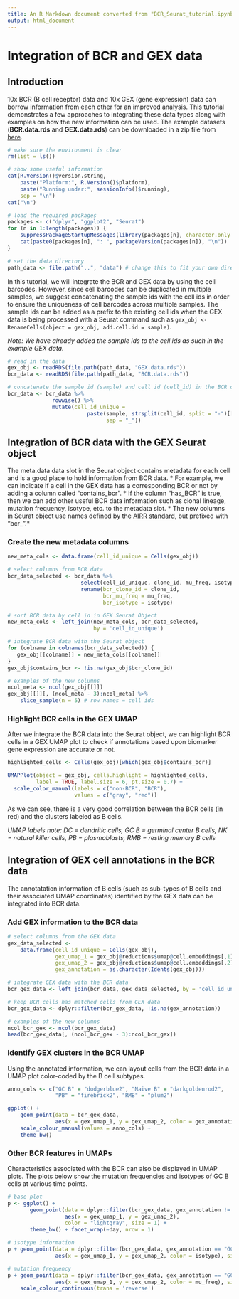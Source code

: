 ```yaml
---
title: An R Markdown document converted from "BCR_Seurat_tutorial.ipynb"
output: html_document
---
```


# Integration of BCR and GEX data

## Introduction

10x BCR (B cell receptor) data and 10x GEX (gene expression) data can borrow information from each other for an improved analysis. This tutorial demonstrates a few approaches to integrating these data types along with examples on how the new information can be used. The example datasets (**BCR.data.rds** and **GEX.data.rds**) can be downloaded in a zip file from [here](https://yale.box.com/shared/static/6s8gzxxpfb3vmwx2izn9qur9teultzvu.zip).

```r
# make sure the environment is clear
rm(list = ls())

# show some useful information
cat(R.Version()$version.string, 
    paste("Platform:", R.Version()$platform), 
    paste("Running under:", sessionInfo()$running),
    sep = "\n")
cat("\n")

# load the required packages
packages <- c("dplyr", "ggplot2", "Seurat")
for (n in 1:length(packages)) {
    suppressPackageStartupMessages(library(packages[n], character.only = TRUE))
    cat(paste0(packages[n], ": ", packageVersion(packages[n]), "\n"))
}

# set the data directory
path_data <- file.path("..", "data") # change this to fit your own directory structure
```

In this tutorial, we will integrate the BCR and GEX data by using the cell barcodes. However, since cell barcodes can be duplicated in multiple samples, we suggest concatenating the sample ids with the cell ids in order to ensure the uniqueness of cell barcodes across multiple samples. The sample ids can be added as a prefix to the existing cell ids when the GEX data is being processed with a Seurat command such as `gex_obj <- RenameCells(object = gex_obj, add.cell.id = sample)`. 

*Note: We have already added the sample ids to the cell ids as such in the example GEX data.*

```r
# read in the data
gex_obj <- readRDS(file.path(path_data, "GEX.data.rds"))
bcr_data <- readRDS(file.path(path_data, "BCR.data.rds"))

# concatenate the sample id (sample) and cell id (cell_id) in the BCR data
bcr_data <- bcr_data %>%
              rowwise() %>%
              mutate(cell_id_unique =
                         paste(sample, strsplit(cell_id, split = "-")[[1]][1],
                               sep = "_"))
```

## Integration of BCR data with the GEX Seurat object

The meta.data data slot in the Seurat object contains metadata for each cell and is a good place to hold information from BCR data.
* For example, we can indicate if a cell in the GEX data has a corresponding BCR or not by adding a column called “contains_bcr”.
* If the column “has_BCR” is true, then we can add other useful BCR data information such as clonal lineage, mutation frequency, isotype, etc. to the metadata slot.
* The new columns in Seurat object use names defined by the [AIRR standard](https://docs.airr-community.org/en/stable/index.html), but prefixed with "bcr_".*

### Create the new metadata columns

```r
new_meta_cols <- data.frame(cell_id_unique = Cells(gex_obj))

# select columns from BCR data
bcr_data_selected <- bcr_data %>%
                       select(cell_id_unique, clone_id, mu_freq, isotype) %>%
                       rename(bcr_clone_id = clone_id, 
                              bcr_mu_freq = mu_freq, 
                              bcr_isotype = isotype)

# sort BCR data by cell id in GEX Seurat Object
new_meta_cols <- left_join(new_meta_cols, bcr_data_selected,
                           by = 'cell_id_unique') 

# integrate BCR data with the Seurat object 
for (colname in colnames(bcr_data_selected)) {
   gex_obj[[colname]] = new_meta_cols[[colname]]
}
gex_obj$contains_bcr <- !is.na(gex_obj$bcr_clone_id)

# examples of the new columns
ncol_meta <- ncol(gex_obj[[]])
gex_obj[[]][, (ncol_meta - 3):ncol_meta] %>%
    slice_sample(n = 5) # row names = cell ids
```

### Highlight BCR cells in the GEX UMAP

After we integrate the BCR data into the Seurat object, we can highlight BCR cells in a GEX UMAP plot to check if annotations based upon biomarker gene expression are accurate or not.

```r
highlighted_cells <- Cells(gex_obj)[which(gex_obj$contains_bcr)]

UMAPPlot(object = gex_obj, cells.highlight = highlighted_cells, 
         label = TRUE, label.size = 6, pt.size = 0.7) +
  scale_color_manual(labels = c("non-BCR", "BCR"),
                     values = c("gray", "red"))
```

As we can see, there is a very good correlation between the BCR cells (in red) and the clusters labeled as B cells.

*UMAP labels note: DC = dendritic cells, GC B = germinal center B cells, NK = natural killer cells, PB = plasmablasts, RMB = resting memory B cells*

## Integration of GEX cell annotations in the BCR data 

The annotatation information of B cells (such as sub-types of B cells and their associated UMAP coordinates) identified by the GEX data can be integrated into BCR data.

### Add GEX information to the BCR data

```r
# select columns from the GEX data
gex_data_selected <- 
    data.frame(cell_id_unique = Cells(gex_obj),
               gex_umap_1 = gex_obj@reductions$umap@cell.embeddings[,1],
               gex_umap_2 = gex_obj@reductions$umap@cell.embeddings[,2],
               gex_annotation = as.character(Idents(gex_obj)))

# integrate GEX data with the BCR data
bcr_gex_data <- left_join(bcr_data, gex_data_selected, by = 'cell_id_unique') 

# keep BCR cells has matched cells from GEX data
bcr_gex_data <- dplyr::filter(bcr_gex_data, !is.na(gex_annotation))

# examples of the new columns
ncol_bcr_gex <- ncol(bcr_gex_data)
head(bcr_gex_data[, (ncol_bcr_gex - 3):ncol_bcr_gex])
```

### Identify GEX clusters in the BCR UMAP

Using the annotated information, we can layout cells from the BCR data in a UMAP
plot color-coded by the B cell subtypes.

```r
anno_cols <- c("GC B" = "dodgerblue2", "Naive B" = "darkgoldenrod2",
               "PB" = "firebrick2", "RMB" = "plum2")

ggplot() +
    geom_point(data = bcr_gex_data,
               aes(x = gex_umap_1, y = gex_umap_2, color = gex_annotation)) +
    scale_colour_manual(values = anno_cols) +
    theme_bw()
```

### Other BCR features in UMAPs

Characteristics associated with the BCR can also be displayed in UMAP plots. The plots below show the mutation frequencies and isotypes of GC B cells at various time points.

```r
# base plot
p <- ggplot() +
       geom_point(data = dplyr::filter(bcr_gex_data, gex_annotation != "GC B"),
                  aes(x = gex_umap_1, y = gex_umap_2),
                  color = "lightgray", size = 1) + 
       theme_bw() + facet_wrap(~day, nrow = 1)
```

```r
# isotype information
p + geom_point(data = dplyr::filter(bcr_gex_data, gex_annotation == "GC B"), 
               aes(x = gex_umap_1, y = gex_umap_2, color = isotype), size = 1)
```

```r
# mutation frequency
p + geom_point(data = dplyr::filter(bcr_gex_data, gex_annotation == "GC B"), 
               aes(x = gex_umap_1, y = gex_umap_2, color = mu_freq), size = 1) +
    scale_colour_continuous(trans = 'reverse') 
```
